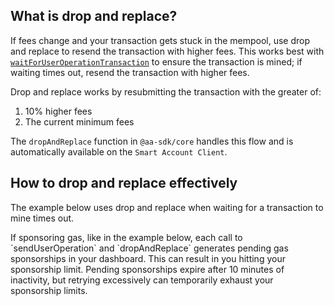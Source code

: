 ## What is drop and replace?

If fees change and your transaction gets stuck in the mempool, use drop and replace to resend the transaction with higher fees. This works best with [`waitForUserOperationTransaction`](/wallets/reference/aa-sdk/core/functions/waitForUserOperationTransaction) to ensure the transaction is mined; if waiting times out, resend the transaction with higher fees.

Drop and replace works by resubmitting the transaction with the greater of:

1. 10% higher fees
2. The current minimum fees

The `dropAndReplace` function in `@aa-sdk/core` handles this flow and is automatically available on the `Smart Account Client`.

## How to drop and replace effectively

The example below uses drop and replace when waiting for a transaction to mine times out.

<Warning>
  If sponsoring gas, like in the example below, each call to `sendUserOperation`
  and `dropAndReplace` generates pending gas sponsorships in your dashboard.
  This can result in you hitting your sponsorship limit. Pending sponsorships
  expire after 10 minutes of inactivity, but retrying excessively can
  temporarily exhaust your sponsorship limits.
</Warning>
